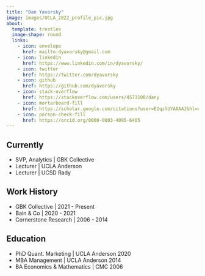 ```yaml
---
title: "Dan Yavorsky"
image: images/UCLA_2022_profile_pic.jpg
about:
  template: trestles
  image-shape: round
  links:
    - icon: envelope
      href: mailto:dyavorsky@gmail.com
    - icon: linkedin
      href: https://www.linkedin.com/in/dyavorsky/
    - icon: twitter
      href: https://twitter.com/dyavorsky
    - icon: github
      href: https://github.com/dyavorsky
    - icon: stack-overflow
      href: https://stackoverflow.com/users/4573108/dany
    - icon: mortarboard-fill
      href: https://scholar.google.com/citations?user=E2qzlUYAAAAJ&hl=en
    - icon: person-check-fill
      href: https://orcid.org/0000-0003-4095-6405
---
```


## Currently

 - SVP, Analytics | GBK Collective
 - Lecturer | UCLA Anderson
 - Lecturer | UCSD Rady

## Work History

 - GBK Collective | 2021 - Present
 - Bain & Co | 2020 - 2021
 - Cornerstone Research | 2006 - 2014 

## Education

 - PhD Quant. Marketing | UCLA Anderson 2020
 - MBA Management | UCLA Anderson 2014
 - BA Economics & Mathematics | CMC 2006





